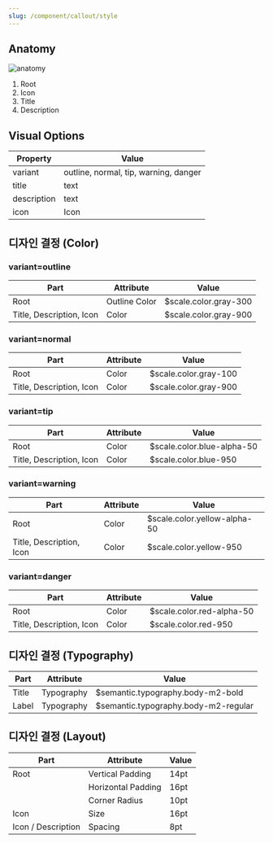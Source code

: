 ```yaml
---
slug: /component/callout/style
---
```


## Anatomy

<Anatomy>![anatomy](./anatomy.png)</Anatomy>

1. Root
2. Icon
3. Title
4. Description

## Visual Options

| Property    | Value                                 |
| ----------- | ------------------------------------- |
| variant     | outline, normal, tip, warning, danger |
| title       | text                                  |
| description | text                                  |
| icon        | Icon                                  |

## 디자인 결정 (Color)

### variant=outline

| Part                     | Attribute     | Value                 |
| ------------------------ | ------------- | --------------------- |
| Root                     | Outline Color | $scale.color.gray-300 |
| Title, Description, Icon | Color         | $scale.color.gray-900 |

### variant=normal

| Part                     | Attribute | Value                 |
| ------------------------ | --------- | --------------------- |
| Root                     | Color     | $scale.color.gray-100 |
| Title, Description, Icon | Color     | $scale.color.gray-900 |

### variant=tip

| Part                     | Attribute | Value                      |
| ------------------------ | --------- | -------------------------- |
| Root                     | Color     | $scale.color.blue-alpha-50 |
| Title, Description, Icon | Color     | $scale.color.blue-950      |

### variant=warning

| Part                     | Attribute | Value                        |
| ------------------------ | --------- | ---------------------------- |
| Root                     | Color     | $scale.color.yellow-alpha-50 |
| Title, Description, Icon | Color     | $scale.color.yellow-950      |

### variant=danger

| Part                     | Attribute | Value                     |
| ------------------------ | --------- | ------------------------- |
| Root                     | Color     | $scale.color.red-alpha-50 |
| Title, Description, Icon | Color     | $scale.color.red-950      |

## 디자인 결정 (Typography)

| Part  | Attribute  | Value                                |
| ----- | ---------- | ------------------------------------ |
| Title | Typography | $semantic.typography.body-m2-bold    |
| Label | Typography | $semantic.typography.body-m2-regular |

## 디자인 결정 (Layout)

| Part               | Attribute          | Value |
| ------------------ | ------------------ | ----- |
| Root               | Vertical Padding   | 14pt  |
|                    | Horizontal Padding | 16pt  |
|                    | Corner Radius      | 10pt  |
| Icon               | Size               | 16pt  |
| Icon / Description | Spacing            | 8pt   |
